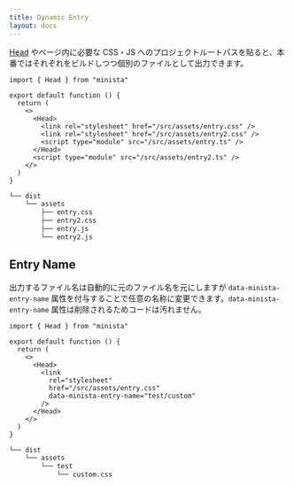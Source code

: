 ```yaml
---
title: Dynamic Entry
layout: docs
---
```


[Head](/docs/head) やページ内に必要な CSS・JS へのプロジェクトルートパスを貼ると、本番ではそれぞれをビルドしつつ個別のファイルとして出力できます。

```tsx
import { Head } from "minista"

export default function () {
  return (
    <>
      <Head>
        <link rel="stylesheet" href="/src/assets/entry.css" />
        <link rel="stylesheet" href="/src/assets/entry2.css" />
        <script type="module" src="/src/assets/entry.ts" />
      </Head>
      <script type="module" src="/src/assets/entry2.ts" />
    </>
  )
}
```

```sh
└── dist
    └── assets
        ├── entry.css
        ├── entry2.css
        ├── entry.js
        └── entry2.js
```

## Entry Name

出力するファイル名は自動的に元のファイル名を元にしますが `data-minista-entry-name` 属性を付与することで任意の名称に変更できます。`data-minista-entry-name` 属性は削除されるためコードは汚れません。

```tsx
import { Head } from "minista"

export default function () {
  return (
    <>
      <Head>
        <link
          rel="stylesheet"
          href="/src/assets/entry.css"
          data-minista-entry-name="test/custom"
        />
      </Head>
    </>
  )
}
```

```sh
└── dist
    └── assets
        └── test
            └── custom.css
```
